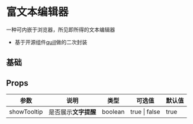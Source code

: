 # 富文本编辑器

一种可内嵌于浏览器，所见即所得的文本编辑器

- 基于开源组件[quill](http://doc.quilljs.cn/)做的二次封装


## 基础



## Props

| 参数            | 说明                                | 类型                                       | 可选值        | 默认值 |
| --------------- | ----------------------------------- | ------------------------------------------ | ------------- | ------ |
| showTooltip       | 是否展示**文字提醒**             | boolean                                    | true \| false | true   |
